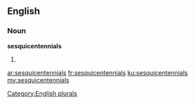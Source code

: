 ==English==

===Noun===
'''sesquicentennials'''

# {{plural of|[[sesquicentennial]]}}

[[Category:English plurals]]

[[ar:sesquicentennials]]
[[fr:sesquicentennials]]
[[ku:sesquicentennials]]
[[my:sesquicentennials]]